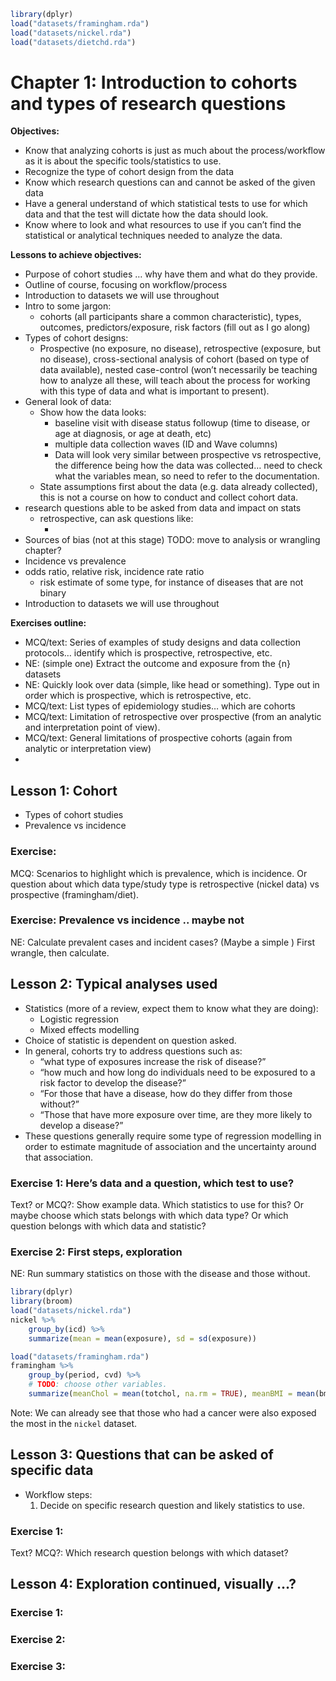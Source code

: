 ```r
library(dplyr)
load("datasets/framingham.rda")
load("datasets/nickel.rda")
load("datasets/dietchd.rda")
```

# Chapter 1: Introduction to cohorts and types of research questions

**Objectives:**

- Know that analyzing cohorts is just as much about the process/workflow as it
is about the specific tools/statistics to use.
- Recognize the type of cohort design from the data
- Know which research questions can and cannot be asked of the given data
- Have a general understand of which statistical tests to use for which data and
that the test will dictate how the data should look.
- Know where to look and what resources to use if you can't find the statistical
or analytical techniques needed to analyze the data.

**Lessons to achieve objectives:**

- Purpose of cohort studies ... why have them and what do they provide.
- Outline of course, focusing on workflow/process
- Introduction to datasets we will use throughout
- Intro to some jargon:
    - cohorts (all participants share a common characteristic), types, outcomes,
    predictors/exposure, risk factors (fill out as I go along)
- Types of cohort designs:
    - Prospective (no exposure, no disease), retrospective (exposure, but no
    disease), cross-sectional analysis of cohort (based on type of data
    available), nested case-control (won't necessarily be teaching how to
    analyze all these, will teach about the process for working with this type
    of data and what is important to present).
- General look of data:
    - Show how the data looks:
        - baseline visit with disease status followup (time to disease, or age
        at diagnosis, or age at death, etc)
        - multiple data collection waves (ID and Wave columns)
        - Data will look very similar between prospective vs retrospective, the
        difference being how the data was collected... need to check what the
        variables mean, so need to refer to the documentation.
    - State assumptions first about the data (e.g. data already collected), this
    is not a course on how to conduct and collect cohort data.
- research questions able to be asked from data and impact on stats
    - retrospective, can ask questions like:
        - 
- Sources of bias (not at this stage) TODO: move to analysis or wrangling chapter?
- Incidence vs prevalence
- odds ratio, relative risk, incidence rate ratio
    - risk estimate of some type, for instance of diseases that are not binary
- Introduction to datasets we will use throughout

**Exercises outline:**

- MCQ/text: Series of examples of study designs and data collection protocols...
identify which is prospective, retrospective, etc.
- NE: (simple one) Extract the outcome and exposure from the {n} datasets
- NE: Quickly look over data (simple, like head or something). Type out in order 
which is prospective, which is retrospective, etc.
- MCQ/text: List types of epidemiology studies... which are cohorts
- MCQ/text: Limitation of retrospective over prospective (from an analytic and
interpretation point of view).
- MCQ/text: General limitations of prospective cohorts (again from analytic or
interpretation view)
- 

## Lesson 1: Cohort
- Types of cohort studies
- Prevalence vs incidence

### Exercise: 
MCQ: Scenarios to highlight which is prevalence, which is incidence.
Or question about which data type/study type is retrospective (nickel data) vs
prospective (framingham/diet).

### Exercise: Prevalence vs incidence .. maybe not
NE: Calculate prevalent cases and incident cases?
(Maybe a simple )
First wrangle, then calculate.

## Lesson 2: Typical analyses used
- Statistics (more of a review, expect them to know what they are doing):
    - Logistic regression
    - Mixed effects modelling
- Choice of statistic is dependent on question asked.
- In general, cohorts try to address questions such as:
    - "what type of exposures increase the risk of disease?"
    - "how much and how long do individuals need to be exposured to a risk factor
    to develop the disease?"
    - "For those that have a disease, how do they differ from those without?"
    - "Those that have more exposure over time, are they more likely to develop a disease?"
- These questions generally require some type of regression modelling in order to
estimate magnitude of association and the uncertainty around that association.

### Exercise 1: Here's data and a question, which test to use?

Text? or MCQ?: Show example data. Which statistics to use for this?
Or maybe choose which stats belongs with which data type? Or which question
belongs with which data and statistic?

### Exercise 2: First steps, exploration
NE: Run summary statistics on those with the disease and those without.

```r
library(dplyr)
library(broom)
load("datasets/nickel.rda")
nickel %>% 
    group_by(icd) %>% 
    summarize(mean = mean(exposure), sd = sd(exposure))

load("datasets/framingham.rda")
framingham %>% 
    group_by(period, cvd) %>% 
    # TODO: choose other variables.
    summarize(meanChol = mean(totchol, na.rm = TRUE), meanBMI = mean(bmi, na.rm = TRUE))
```

Note:
We can already see that those who had a cancer were also exposed the most in the
`nickel` dataset.

## Lesson 3: Questions that can be asked of specific data

- Workflow steps:
    1. Decide on specific research question and likely statistics to use.

### Exercise 1:
Text? MCQ?: Which research question belongs with which dataset?

## Lesson 4: Exploration continued, visually ...?
### Exercise 1:
### Exercise 2:
### Exercise 3:
